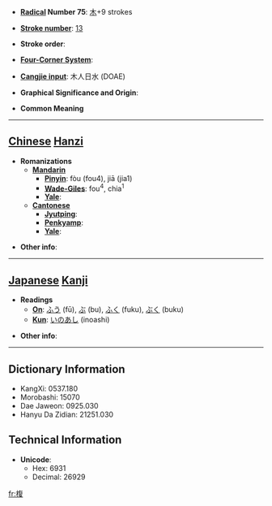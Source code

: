 * '''[[Wiktionary:Chinese radical index| Radical]] Number 75''': [[Wiktionary:Chinese radical index 木|木]]+9 strokes

* '''[[Wiktionary:Chinese total strokes index|Stroke number]]''': [[Wiktionary:Chinese total strokes index 13|13]]

* '''Stroke order''': 

* '''[[Wiktionary:Chinese four corner index|Four-Corner System]]''': 

* '''[[Wiktionary:Chinese Cangjie index|Cangjie input]]''': 木人日水 (DOAE)

* '''Graphical Significance and Origin''': 

* '''Common Meaning'''

----

== [[Chinese]] [[Hanzi]] ==

* '''Romanizations'''
** '''[[Mandarin]]'''
*** '''[[Pinyin]]''': fòu (fou4), jiā (jia1)
*** '''[[Wade-Giles]]''': fou<sup>4</sup>, chia<sup>1</sup>
*** '''[[Yale]]''': 
** '''[[Cantonese]]'''
*** '''[[Jyutping]]''':
*** '''[[Penkyamp]]''': 
*** '''[[Yale]]''': 

* '''Other info''': 

----

== [[Japanese]] [[Kanji]] ==

* '''Readings'''
** '''[[On]]''': [[ふう]] (fū), [[ぶ]] (bu), [[ふく]] (fuku), [[ぶく]] (buku)
** '''[[Kun]]''': [[いのあし]] (inoashi)

* '''Other info''':  

----

== Dictionary Information ==

* KangXi: 0537.180
* Morobashi: 15070
* Dae Jaweon: 0925.030
* Hanyu Da Zidian: 21251.030

== Technical Information ==

* '''Unicode''':
** Hex: 6931
** Decimal: 26929

[[fr:椱]]